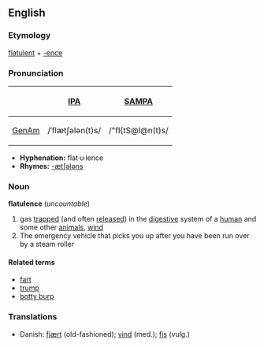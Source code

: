 ==English==
===Etymology===
[[flatulent]] + [[-ence]]

===Pronunciation===
{| border=1 cellpadding=5
! !! [[w:International Phonetic Alphabet|IPA]] !! [[w:SAMPA|SAMPA]]
|-
! [[GenAm]]
| /ˈflætʃələn(t)s/ || /"fl{tS@l@n(t)s/
|}

*'''Hyphenation:''' flat·u·lence
*'''Rhymes:''' [[Rhymes:English:-ætʃələns|-ætʃələns]]

===Noun===
'''flatulence''' (''uncountable'')
#gas [[trap]]ped (and often [[released]]) in the [[digestive]] system of a [[human]] and some other [[animal]]s, [[wind]]
# The emergency vehicle that picks you up after you have been run over by a steam roller
====Related terms====
*[[fart]]
*[[trump]]
*[[botty burp]]

===Translations===
*Danish: [[fjært]] (old-fashioned); [[vind]] (med.); [[fis]] (vulg.)